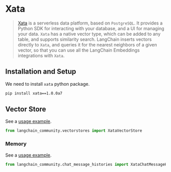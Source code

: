 # Xata

> [Xata](https://xata.io) is a serverless data platform, based on `PostgreSQL`.
> It provides a Python SDK for interacting with your database, and a UI
> for managing your data.
> `Xata` has a native vector type, which can be added to any table, and
> supports similarity search. LangChain inserts vectors directly to `Xata`,
> and queries it for the nearest neighbors of a given vector, so that you can
> use all the LangChain Embeddings integrations with `Xata`.

## Installation and Setup

We need to install `xata` python package.

```bash
pip install xata==1.0.0a7
```

## Vector Store

See a [usage example](/docs/integrations/vectorstores/xata).

```python
from langchain_community.vectorstores import XataVectorStore
```

### Memory

See a [usage example](/docs/integrations/memory/xata_chat_message_history).

```python
from langchain_community.chat_message_histories import XataChatMessageHistory
```
